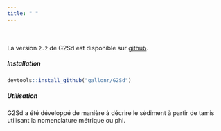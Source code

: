 ```yaml
---
title: " "
---
```


<br>
<br>
La version `2.2` de G2Sd est disponible sur [github](https://github.com/gallonr/G2Sd).

##### **Installation**

```r
devtools::install_github("gallonr/G2Sd")
```

##### **Utilisation**

G2Sd a été développé de manière à décrire le sédiment à partir de tamis utilisant la nomenclature métrique ou phi.